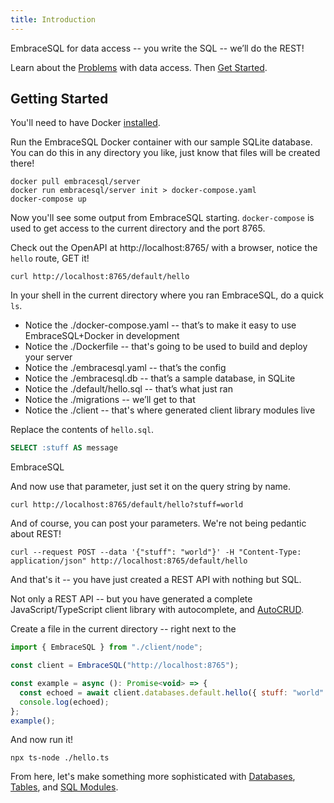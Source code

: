 ```yaml
---
title: Introduction
---
```


EmbraceSQL for data access -- you write the SQL -- we’ll do the REST!

Learn about the [Problems](./problems) with data access. Then [Get Started](#getting-started).

## Getting Started

You'll need to have Docker [installed](https://docs.docker.com/get-docker/).

Run the EmbraceSQL Docker container with our sample SQLite database. You can do
this in any directory you like, just know that files will be created there!

```shell
docker pull embracesql/server
docker run embracesql/server init > docker-compose.yaml
docker-compose up
```

Now you'll see some output from EmbraceSQL starting. `docker-compose` is used to get access to the current directory and the port 8765.

Check out the OpenAPI at http://localhost:8765/ with a browser, notice the `hello` route, GET it!

```shell
curl http://localhost:8765/default/hello
```

In your shell in the current directory where you ran EmbraceSQL, do a quick `ls`.

- Notice the ./docker-compose.yaml -- that’s to make it easy to use EmbraceSQL+Docker in development
- Notice the ./Dockerfile -- that's going to be used to build and deploy your server
- Notice the ./embracesql.yaml -- that’s the config
- Notice the ./embracesql.db -- that’s a sample database, in SQLite
- Notice the ./default/hello.sql -- that’s what just ran
- Notice the ./migrations -- we’ll get to that
- Notice the ./client -- that's where generated client library modules live

Replace the contents of `hello.sql`.

```sql title="./default/hello.sql"
SELECT :stuff AS message
```

EmbraceSQL

And now use that parameter, just set it on the query string by name.

```shell
curl http://localhost:8765/default/hello?stuff=world
```

And of course, you can post your parameters. We're not being pedantic about REST!

```shell
curl --request POST --data '{"stuff": "world"}' -H "Content-Type: application/json" http://localhost:8765/default/hello
```

And that's it -- you have just created a REST API with nothing but SQL.

Not only a REST API -- but you have generated a complete JavaScript/TypeScript client library with autocomplete, and [AutoCRUD](./sqlmodules#autocrud).

Create a file in the current directory -- right next to the

```javascript title="./hello.ts"
import { EmbraceSQL } from "./client/node";

const client = EmbraceSQL("http://localhost:8765");

const example = async (): Promise<void> => {
  const echoed = await client.databases.default.hello({ stuff: "world" });
  console.log(echoed);
};
example();
```

And now run it!

```shell
npx ts-node ./hello.ts
```

From here, let's make something more sophisticated with [Databases](./databases), [Tables](./tables), and [SQL Modules](./sqlmodules).
